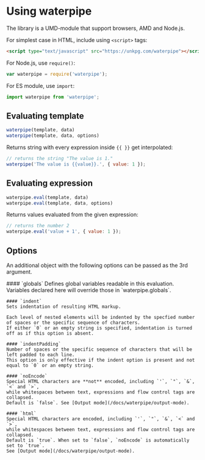 <Module name="waterpipe" />

# Using waterpipe

The library is a UMD-module that support browsers, AMD and Node.js.

For simplest case in HTML, include using `<script>` tags:

```html
<script type="text/javascript" src="https://unkpg.com/waterpipe"></script>
```

For Node.js, use `require()`:

```javascript
var waterpipe = require('waterpipe');
```

For ES module, use `import`:

```javascript
import waterpipe from 'waterpipe';
```

## Evaluating template

```javascript
waterpipe(template, data)
waterpipe(template, data, options)
```

Returns string with every expression inside `{{ }}` get interpolated:

```javascript
// returns the string "The value is 1."
waterpipe('The value is {{value}}.', { value: 1 });
```

## Evaluating expression

```javascript
waterpipe.eval(template, data)
waterpipe.eval(template, data, options)
```

Returns values evaluated from the given expression:

```javascript
// returns the number 2
waterpipe.eval('value + 1', { value: 1 });
```

## Options

An additional object with the following options can be passed as the 3rd argument.

<dl>
    #### `globals`
    Defines global variables readable in this evaluation.
    Variables declared here will override those in `waterpipe.globals`.

    #### `indent`
    Sets indentation of resulting HTML markup.

    Each level of nested elements will be indented by the specfied number of spaces or the specific sequence of characters.
    If either `0` or an empty string is specified, indentation is turned off as if this option is absent.

    #### `indentPadding`
    Number of spaces or the specific sequence of characters that will be left padded to each line.
    This option is only effective if the indent option is present and not equal to `0` or an empty string.

    #### `noEncode`
    Special HTML characters are **not** encoded, including `'`, `"`, `&`, `<` and `>`,
    while whitespaces between text, expressions and flow control tags are collapsed.
    Default is `false`. See [Output mode](/docs/waterpipe/output-mode).

    #### `html`
    Special HTML characters are encoded, including `'`, `"`, `&`, `<` and `>`,
    while whitespaces between text, expressions and flow control tags are collapsed.
    Default is `true`. When set to `false`, `noEncode` is automatically set to `true`.
    See [Output mode](/docs/waterpipe/output-mode).
</dl>
